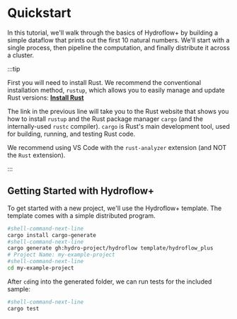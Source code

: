 # Quickstart
In this tutorial, we'll walk through the basics of Hydroflow+ by building a simple dataflow that prints out the first 10 natural numbers. We'll start with a single process, then pipeline the computation, and finally distribute it across a cluster.

:::tip

First you will need to install Rust. We recommend the conventional installation
method, `rustup`, which allows you to easily manage and update Rust versions: [**Install Rust**](https://www.rust-lang.org/tools/install)

The link in the previous line will take you to the Rust website that shows you how to
install `rustup` and the Rust package manager `cargo` (and the
internally-used `rustc` compiler). `cargo` is Rust's main development tool,
used for building, running, and testing Rust code.

We recommend using VS Code with the `rust-analyzer` extension (and NOT the
`Rust` extension).

:::

## Getting Started with Hydroflow+
To get started with a new project, we'll use the Hydroflow+ template. The template comes with a simple distributed program.

```bash
#shell-command-next-line
cargo install cargo-generate
#shell-command-next-line
cargo generate gh:hydro-project/hydroflow template/hydroflow_plus
# Project Name: my-example-project
#shell-command-next-line
cd my-example-project
```

After `cd`ing into the generated folder, we can run tests for the included sample:
```bash
#shell-command-next-line
cargo test
```
